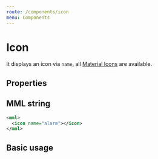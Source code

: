 ```yaml
---
route: /components/icon
menu: Components
---
```



# Icon

It displays an icon via `name`, all [Material Icons](https://material.io/resources/icons/?style=baseline) are available.

## Properties

<Props of={Icon} />

## MML string

```xml
<mml>
  <icon name="alarm"></icon>
</mml>
```

## Basic usage

<Playground>
  <Icon name="alarm" />
</Playground>
